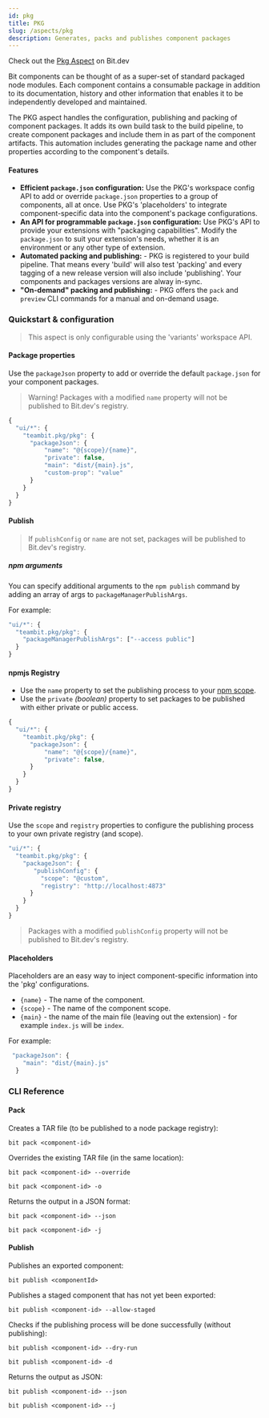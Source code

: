 ```yaml
---
id: pkg
title: PKG
slug: /aspects/pkg
description: Generates, packs and publishes component packages
---
```


Check out the [Pkg Aspect](https://bit.dev/teambit/pkg/pkg) on Bit.dev


Bit components can be thought of as a super-set of standard packaged node modules.
Each component contains a consumable package in addition to its documentation, history and other information that enables it to be independently developed and maintained.

The PKG aspect handles the configuration, publishing and packing of component packages.
It adds its own build task to the build pipeline, to create component packages and include them in as part of the component artifacts.
This automation includes generating the package name and other properties according to the component's details.

#### Features

- **Efficient `package.json` configuration:** Use the PKG's workspace config API to add or override `package.json` properties to a group of components, all at once.
  Use PKG's 'placeholders' to integrate component-specific data into the component's package configurations.
- **An API for programmable `package.json` configuration:** Use PKG's API to provide your extensions with "packaging capabilities". Modify the `package.json` to suit your extension's needs, whether it is an environment or any other type of extension.
- **Automated packing and publishing:** - PKG is registered to your build pipeline. That means every 'build' will also test 'packing' and every tagging of a new release version will also include 'publishing'. Your components and packages versions are alway in-sync.
- **"On-demand" packing and publishing:** - PKG offers the `pack` and `preview` CLI commands for a manual and on-demand usage.

### Quickstart & configuration

> This aspect is only configurable using the 'variants' workspace API.

#### Package properties

Use the `packageJson` property to add or override the default `package.json` for your component packages.

> Warning! Packages with a modified `name` property will not be published to Bit.dev's registry.

```js
{
  "ui/*": {
    "teambit.pkg/pkg": {
      "packageJson": {
          "name": "@{scope}/{name}",
          "private": false,
          "main": "dist/{main}.js",
          "custom-prop": "value"
      }
    }
  }
}
```

#### Publish

> If `publishConfig` or `name` are not set, packages will be published to Bit.dev's registry.

##### npm arguments

You can specify additional arguments to the `npm publish` command by adding an array of args to `packageManagerPublishArgs`.

For example:

```js
"ui/*": {
  "teambit.pkg/pkg": {
    "packageManagerPublishArgs": ["--access public"]
  }
}
```

#### npmjs Registry

- Use the `name` property to set the publishing process to your [npm scope](https://docs.npmjs.com/cli/v6/using-npm/scope).
- Use the `private` _(boolean)_ property to set packages to be published with either private or public access.

```js
{
  "ui/*": {
    "teambit.pkg/pkg": {
      "packageJson": {
          "name": "@{scope}/{name}",
          "private": false,
      }
    }
  }
}
```

#### Private registry

Use the `scope` and `registry` properties to configure the publishing process to your own private registry (and scope).

```js
"ui/*": {
  "teambit.pkg/pkg": {
    "packageJson": {
       "publishConfig": {
         "scope": "@custom",
         "registry": "http://localhost:4873"
      }
    }
  }
}
```

> Packages with a modified `publishConfig` property will not be published to Bit.dev's registry.

#### Placeholders

Placeholders are an easy way to inject component-specific information into the 'pkg' configurations.

- `{name}` - The name of the component.
- `{scope}` - The name of the component scope.
- `{main}` - the name of the main file (leaving out the extension) - for example `index.js` will be `index`.

For example:

```js
 "packageJson": {
    "main": "dist/{main}.js"
  }
```

### CLI Reference

#### Pack

Creates a TAR file (to be published to a node package registry):

```shell
bit pack <component-id>
```

Overrides the existing TAR file (in the same location):

```shell
bit pack <component-id> --override

bit pack <component-id> -o
```

Returns the output in a JSON format:

```shell
bit pack <component-id> --json

bit pack <component-id> -j
```

#### Publish

Publishes an exported component:

```shell
bit publish <componentId>
```

Publishes a staged component that has not yet been exported:

```shell
bit publish <component-id> --allow-staged
```

Checks if the publishing process will be done successfully (without publishing):

```shell
bit publish <component-id> --dry-run

bit publish <component-id> -d
```

Returns the output as JSON:

```shell
bit publish <component-id> --json

bit publish <component-id> --j
```
